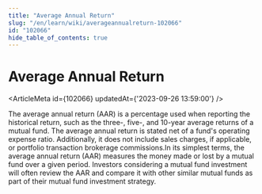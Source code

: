 ```yaml
---
title: "Average Annual Return"
slug: "/en/learn/wiki/averageannualreturn-102066"
id: "102066"
hide_table_of_contents: true
---
```



# Average Annual Return

<ArticleMeta id={102066} updatedAt={'2023-09-26 13:59:00'} />
<div className='border-solid border-b border-t-0 my-4 border-[var(--ifm-color-gray-300)]' />

The average annual return (AAR) is a percentage used when reporting the historical return, such as the three-, five-, and 10-year average returns of a mutual fund. The average annual return is stated net of a fund's operating expense ratio. Additionally, it does not include sales charges, if applicable, or portfolio transaction brokerage commissions.In its simplest terms, the average annual return (AAR) measures the money made or lost by a mutual fund over a given period. Investors considering a mutual fund investment will often review the AAR and compare it with other similar mutual funds as part of their mutual fund investment strategy.
